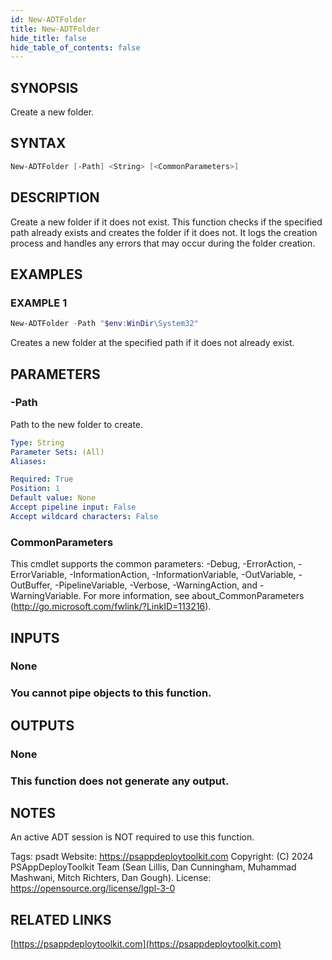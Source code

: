 ```yaml
---
id: New-ADTFolder
title: New-ADTFolder
hide_title: false
hide_table_of_contents: false
---
```


## SYNOPSIS

Create a new folder.

## SYNTAX

```powershell
New-ADTFolder [-Path] <String> [<CommonParameters>]
```

## DESCRIPTION

Create a new folder if it does not exist.
This function checks if the specified path already exists and creates the folder if it does not.
It logs the creation process and handles any errors that may occur during the folder creation.

## EXAMPLES

### EXAMPLE 1

```powershell
New-ADTFolder -Path "$env:WinDir\System32"
```

Creates a new folder at the specified path if it does not already exist.

## PARAMETERS

### -Path

Path to the new folder to create.

```yaml
Type: String
Parameter Sets: (All)
Aliases:

Required: True
Position: 1
Default value: None
Accept pipeline input: False
Accept wildcard characters: False
```

### CommonParameters

This cmdlet supports the common parameters: -Debug, -ErrorAction, -ErrorVariable, -InformationAction, -InformationVariable, -OutVariable, -OutBuffer, -PipelineVariable, -Verbose, -WarningAction, and -WarningVariable.
For more information, see about_CommonParameters (http://go.microsoft.com/fwlink/?LinkID=113216).

## INPUTS

### None

### You cannot pipe objects to this function.
## OUTPUTS

### None

### This function does not generate any output.
## NOTES
An active ADT session is NOT required to use this function.

Tags: psadt
Website: https://psappdeploytoolkit.com
Copyright: (C) 2024 PSAppDeployToolkit Team (Sean Lillis, Dan Cunningham, Muhammad Mashwani, Mitch Richters, Dan Gough).
License: https://opensource.org/license/lgpl-3-0

## RELATED LINKS

[https://psappdeploytoolkit.com](https://psappdeploytoolkit.com)
